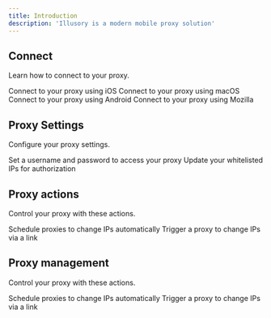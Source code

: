 ```yaml
---
title: Introduction
description: 'Illusory is a modern mobile proxy solution'
---
```


## Connect

Learn how to connect to your proxy.

<CardGroup cols={2}>
    <Card title="iOS" icon="apple" href="/connect/ios/ios-wifi-apps">
        Connect to your proxy using iOS
    </Card>
    <Card title="macOS" icon="apple" href="/connect/macos/macos-wifi">
        Connect to your proxy using macOS
    </Card>
    <Card title="Android" icon="android" href="/connect/android/android-wifi">
        Connect to your proxy using Android
    </Card>
    <Card title="Mozilla" icon="firefox-browser" href="/connect/mozilla/macos-foxyproxy">
        Connect to your proxy using Mozilla
    </Card>
</CardGroup>

## Proxy Settings

Configure your proxy settings.

<CardGroup cols={2}>
    <Card title="Basic Authentication" icon="lock" href="/proxy-authentication/proxy-auth-basic">
        Set a username and password to access your proxy
    </Card>
    <Card title="Whitelist Authentication" icon="location-dot" href="/proxy-authentication/proxy-auth-whitelist">
        Update your whitelisted IPs for authorization
    </Card>
</CardGroup>


## Proxy actions

Control your proxy with these actions.

<CardGroup cols={2}>
    <Card title="Change IP Automatically" icon="clock" href="/proxy-actions/change-ip/change-ip-automatically">
        Schedule proxies to change IPs automatically
    </Card>
    <Card title="Change IP via Link" icon="link" href="/proxy-actions/change-ip/change-ip-link">
        Trigger a proxy to change IPs via a link
    </Card>
</CardGroup>

## Proxy management

Control your proxy with these actions.

<CardGroup cols={2}>
    <Card title="Change IP Automatically" icon="clock" href="/proxy-actions/change-ip/change-ip-automatically">
        Schedule proxies to change IPs automatically
    </Card>
    <Card title="Change IP via Link" icon="link" href="/proxy-actions/change-ip/change-ip-link">
        Trigger a proxy to change IPs via a link
    </Card>
</CardGroup>